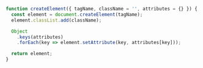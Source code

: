```js
function createElement({ tagName, className = '', attributes = {} }) {
  const element = document.createElement(tagName);
  element.classList.add(className);

  Object
    .keys(attributes)
    .forEach(key => element.setAttribute(key, attributes[key]));

  return element;
}
```
